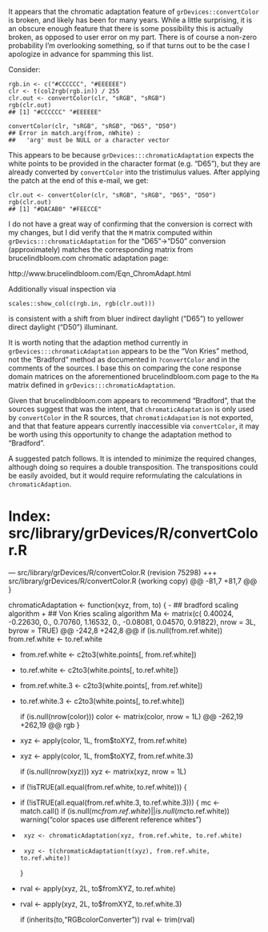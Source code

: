 It appears that the chromatic adaptation feature of `grDevices::convertColor`
is broken, and likely has been for many years.  While a little surprising, it is
an obscure enough feature that there is some possibility this is actually
broken, as opposed to user error on my part.  There is of course a non-zero
probability I'm overlooking something, so if that turns out to be the case I
apologize in advance for spamming this list.

Consider:

    rgb.in <- c("#CCCCCC", "#EEEEEE")
    clr <- t(col2rgb(rgb.in)) / 255
    clr.out <- convertColor(clr, "sRGB", "sRGB")
    rgb(clr.out)
    ## [1] "#CCCCCC" "#EEEEEE"

    convertColor(clr, "sRGB", "sRGB", "D65", "D50")
    ## Error in match.arg(from, nWhite) :
    ##   'arg' must be NULL or a character vector

This appears to be because `grDevices:::chromaticAdaptation` expects the white
points to be provided in the character format (e.g. "D65"), but they are already
converted by `convertColor` into the tristimulus values.  After
applying the patch at the end of this e-mail, we get:

    clr.out <- convertColor(clr, "sRGB", "sRGB", "D65", "D50")
    rgb(clr.out)
    ## [1] "#DACAB0" "#FEECCE"

I do not have a great way of confirming that the conversion is correct with my
changes, but I did verify that the `M` matrix computed within
`grDevics:::chromaticAdaptation` for the "D65"->"D50" conversion
(approximately) matches the corresponding matrix from brucelindbloom.com
chromatic adaptation page:

http://www.brucelindbloom.com/Eqn_ChromAdapt.html

Additionally visual inspection via 

    scales::show_col(c(rgb.in, rgb(clr.out)))

is consistent with a shift from bluer indirect daylight ("D65") to yellower
direct daylight ("D50") illuminant.

It is worth noting that the adaption method currently in
`grDevices:::chromaticAdaptation` appears to be the "Von Kries" method, not the
"Bradford" method as documented in `?convertColor` and in the comments of the
sources.  I base this on comparing the cone response domain matrices on the
aforementioned brucelindbloom.com page to the `Ma` matrix defined in
`grDevics:::chromaticAdaptation`.

Given that brucelindbloom.com appears to recommend "Bradford", that the
sources suggest that was the intent, that `chromaticAdaptation` is only used by
`convertColor` in the R sources, that `chromaticAdapation` is not exported, and
that that feature appears currently inaccessible via `convertColor`, it may be
worth using this opportunity to change the adaptation method to "Bradford".

A suggested patch follows.  It is intended to minimize the required changes,
although doing so requires a double transposition.  The transpositions could
be easily avoided, but it would require reformulating the calculations in
`chromaticAdaption`.

Index: src/library/grDevices/R/convertColor.R
===================================================================
--- src/library/grDevices/R/convertColor.R	(revision 75298)
+++ src/library/grDevices/R/convertColor.R	(working copy)
@@ -81,7 +81,7 @@
 }
 
 chromaticAdaptation <- function(xyz, from, to) {
-    ## bradford scaling algorithm
+    ## Von Kries scaling algorithm
     Ma <- matrix(c( 0.40024, -0.22630, 0.,
                     0.70760,  1.16532, 0.,
                    -0.08081,  0.04570, 0.91822), nrow = 3L, byrow = TRUE)
@@ -242,8 +242,8 @@
   if (is.null(from.ref.white))
       from.ref.white <- to.ref.white
 
-  from.ref.white <- c2to3(white.points[, from.ref.white])
-  to.ref.white   <- c2to3(white.points[, to.ref.white])
+  from.ref.white.3 <- c2to3(white.points[, from.ref.white])
+  to.ref.white.3   <- c2to3(white.points[, to.ref.white])
 
   if (is.null(nrow(color)))
     color <- matrix(color, nrow = 1L)
@@ -262,19 +262,19 @@
       rgb
   }
 
-  xyz <- apply(color, 1L, from$toXYZ, from.ref.white)
+  xyz <- apply(color, 1L, from$toXYZ, from.ref.white.3)
 
   if (is.null(nrow(xyz)))
     xyz <- matrix(xyz, nrow = 1L)
 
-  if (!isTRUE(all.equal(from.ref.white, to.ref.white))) {
+  if (!isTRUE(all.equal(from.ref.white.3, to.ref.white.3))) {
       mc <- match.call()
       if (is.null(mc$from.ref.white) || is.null(mc$to.ref.white))
           warning("color spaces use different reference whites")
-      xyz <- chromaticAdaptation(xyz, from.ref.white, to.ref.white)
+      xyz <- t(chromaticAdaptation(t(xyz), from.ref.white, to.ref.white))
   }
 
-  rval <- apply(xyz, 2L, to$fromXYZ, to.ref.white)
+  rval <- apply(xyz, 2L, to$fromXYZ, to.ref.white.3)
 
   if (inherits(to,"RGBcolorConverter"))
       rval <- trim(rval)
